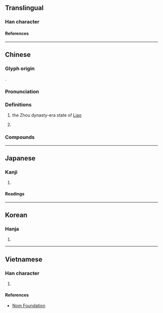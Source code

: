 {{character info/new}}
==Translingual==

===Han character===
{{Han char|rn=53|rad=广|as=11|sn=14|four=00222|canj=ISMH|ids=⿸广翏}}

====References====
{{Han ref|kx=0350.050|dkj=09464|dj=0661.070|hdz=20900.070|uh=5ED6}}

----

==Chinese==
{{zh-forms|alt=⿸广了-second round simplified}}

===Glyph origin===
{{Han etym}}
{{Han compound|广|翏|ls=psc|c1=s|c2=p|t1=}}.

===Pronunciation===
{{zh-pron
|m=liào
|c=liu6
|mn=liāu
|mc=y
|oc=y
|cat=pn
}}

===Definitions===
{{zh-hanzi}}

# {{zh-div|州}} the Zhou dynasty-era state of [[w:Liao (Zhou dynasty state)|Liao]]
# {{surname|zh}}

===Compounds===
{{zh-der|蜀中無大將，廖化作先鋒|肖廖|廖灣}}

----

==Japanese==

===Kanji===
{{ja-kanji|grade=|rs=广11}}

# {{rfdef|ja|sort=广11}}

====Readings====
{{ja-readings
|goon=りょう<れう
|kanon=りょう<れう
|kun=むなしい
}}

----

==Korean==

===Hanja===
{{ko-hanja|료}}

# {{rfdef|ko|sort=广11}}

----

==Vietnamese==

===Han character===
{{vi-readings|rs=广11|reading=liêu}}

# {{rfdef|vi|sort=广11}}

====References====
* [http://nomfoundation.org/common/nom_details.php?codepoint=5ed6 Nom Foundation]